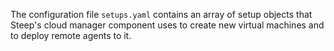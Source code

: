
The configuration file `setups.yaml` contains an array of <ScrollLink href="#setups">setup objects</ScrollLink>
that Steep's cloud manager component uses to create new virtual machines and
to deploy remote agents to it.
